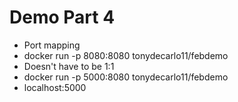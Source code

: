 # Demo Part 4

- Port mapping
- docker run -p 8080:8080 tonydecarlo11/febdemo
- Doesn't have to be 1:1
- docker run -p 5000:8080 tonydecarlo11/febdemo
- localhost:5000
